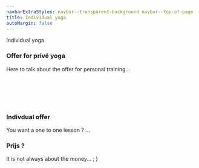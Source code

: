 ```yaml
---
navbarExtraStyles: navbar--transparent-background navbar--top-of-page
title: Individual yoga
autoMargin: false
---
```


<Section className="section--auto-margin">
  <ContentWithBackground imageName="meditation.jpg" className="vh-50 w-100">
    <SectionFooter className="text--light text--emphasized">
      Individual yoga
    </SectionFooter>
  </ContentWithBackground>
  <Content className="w-100">
    <h3> Offer for privé yoga </h3>
    Here to talk about the offer for personal training...
    <br/><br/><br/><br/><br/><br/>
  </Content>
</Section>

<Section className="section--auto-margin pb-3">
  <Content>
    <h3>Indivdual offer</h3>
    You want a one to one lesson ? ...
  </Content>
  <Content className="vh-30 pl-0 pr-0">
    <Image name="nature-chill.JPG" />
  </Content>

  <Content className="vh-30 pl-0 pr-0">
    <Image name="nature-chill.JPG" />
  </Content>
  <Content>
    <h3>Prijs ?</h3>
    It is not always about the money... ; )
  </Content>
</Section>